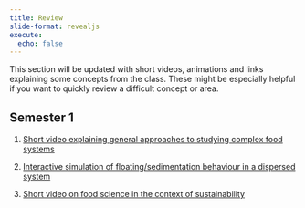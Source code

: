 ```yaml
---
title: Review
slide-format: revealjs
execute:
  echo: false
---
```


This section will be updated with short videos, animations and links explaining some concepts from the class.
These might be especially helpful if you want to quickly review a difficult concept or area.

## Semester 1

1. [Short video explaining general approaches to studying complex food systems](https://youtu.be/g8a8V6ipJdo)

2. [Interactive simulation of floating/sedimentation behaviour in a dispersed system](https://edibotopic.github.io/stokes-law/)

3. [Short video on food science in the context of sustainability](https://youtu.be/DGg9rAQY2h0?feature=shared)

<!-- [Short video on 3D printing, biomimetics and the four causes](https://youtu.be/ABfOkQWphog) -->

<!-- [Short video on mixing issues during product formulation](https://youtube.com/shorts/5Khf5HPHZ8A?feature=share) -->

<!-- ## Food Structure -->
<!---->
<!-- [Web app for generating combinations DSF formulae](https://edibotopic.github.io/disperse/) -->
<!---->
<!-- [Web app for generating 3D models from heightmaps](https://edibotopic.github.io/write-height/) -->
<!---->
<!-- [Click-through animation of emulsion structure](../slides/six/sozi/emulsion.sozi.html) -->
<!---->
<!-- [Click-through animation of meat structure](../slides/six/sozi/meat.sozi.html) -->
